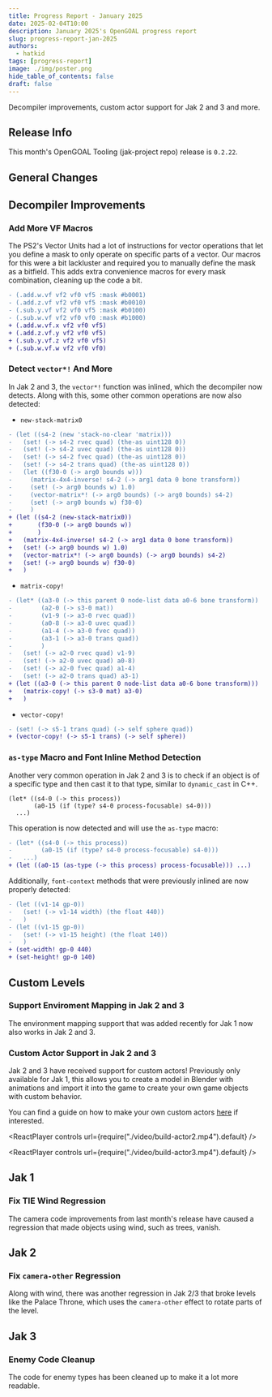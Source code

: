 ```yaml
---
title: Progress Report - January 2025
date: 2025-02-04T10:00
description: January 2025's OpenGOAL progress report
slug: progress-report-jan-2025
authors:
  - hatkid
tags: [progress-report]
image: ./img/poster.png
hide_table_of_contents: false
draft: false
---
```


<head>
  <meta name="twitter:card" content="summary_large_image" />
</head>

Decompiler improvements, custom actor support for Jak 2 and 3 and more.

<!--truncate-->

## Release Info

This month's OpenGOAL Tooling (jak-project repo) release is `0.2.22`.

<div className="row markdownMarginBottom">
  <div className="col col--12">
    <LauncherDownloadLink />
  </div>
</div>

## General Changes

## Decompiler Improvements

### Add More VF Macros <PRLink href="https://github.com/open-goal/jak-project/pull/3824"/> <PRLink href="https://github.com/open-goal/jak-project/pull/3849"/>

The PS2's Vector Units had a lot of instructions for vector operations that let you define a mask to only operate on specific parts of a vector. Our macros for this were a bit lackluster and required you to manually define the mask as a bitfield. This adds extra convenience macros for every mask combination, cleaning up the code a bit.

```diff
- (.add.w.vf vf2 vf0 vf5 :mask #b0001)
- (.add.z.vf vf2 vf0 vf5 :mask #b0010)
- (.sub.y.vf vf2 vf0 vf5 :mask #b0100)
- (.sub.w.vf vf2 vf0 vf0 :mask #b1000)
+ (.add.w.vf.x vf2 vf0 vf5)
+ (.add.z.vf.y vf2 vf0 vf5)
+ (.sub.y.vf.z vf2 vf0 vf5)
+ (.sub.w.vf.w vf2 vf0 vf0)
```

### Detect `vector*!` And More <PRLink href="https://github.com/open-goal/jak-project/pull/3828"/> <PRLink href="https://github.com/open-goal/jak-project/pull/3845"/>

In Jak 2 and 3, the `vector*!` function was inlined, which the decompiler now detects. Along with this, some other common operations are now also detected:

- `new-stack-matrix0`

```diff
- (let ((s4-2 (new 'stack-no-clear 'matrix)))
-   (set! (-> s4-2 rvec quad) (the-as uint128 0))
-   (set! (-> s4-2 uvec quad) (the-as uint128 0))
-   (set! (-> s4-2 fvec quad) (the-as uint128 0))
-   (set! (-> s4-2 trans quad) (the-as uint128 0))
-   (let ((f30-0 (-> arg0 bounds w)))
-     (matrix-4x4-inverse! s4-2 (-> arg1 data 0 bone transform))
-     (set! (-> arg0 bounds w) 1.0)
-     (vector-matrix*! (-> arg0 bounds) (-> arg0 bounds) s4-2)
-     (set! (-> arg0 bounds w) f30-0)
-     )
+ (let ((s4-2 (new-stack-matrix0))
+       (f30-0 (-> arg0 bounds w))
+       )
+   (matrix-4x4-inverse! s4-2 (-> arg1 data 0 bone transform))
+   (set! (-> arg0 bounds w) 1.0)
+   (vector-matrix*! (-> arg0 bounds) (-> arg0 bounds) s4-2)
+   (set! (-> arg0 bounds w) f30-0)
+   )
```

- `matrix-copy!`

```diff
- (let* ((a3-0 (-> this parent 0 node-list data a0-6 bone transform))
-        (a2-0 (-> s3-0 mat))
-        (v1-9 (-> a3-0 rvec quad))
-        (a0-8 (-> a3-0 uvec quad))
-        (a1-4 (-> a3-0 fvec quad))
-        (a3-1 (-> a3-0 trans quad))
-        )
-   (set! (-> a2-0 rvec quad) v1-9)
-   (set! (-> a2-0 uvec quad) a0-8)
-   (set! (-> a2-0 fvec quad) a1-4)
-   (set! (-> a2-0 trans quad) a3-1)
+ (let ((a3-0 (-> this parent 0 node-list data a0-6 bone transform)))
+   (matrix-copy! (-> s3-0 mat) a3-0)
+   )
```

- `vector-copy!`

```diff
- (set! (-> s5-1 trans quad) (-> self sphere quad))
+ (vector-copy! (-> s5-1 trans) (-> self sphere))
```

### `as-type` Macro and Font Inline Method Detection <PRLink href="https://github.com/open-goal/jak-project/pull/3855"/>

Another very common operation in Jak 2 and 3 is to check if an object is of a specific type and then cast it to that type, similar to `dynamic_cast` in C++.

```opengoal
(let* ((s4-0 (-> this process))
       (a0-15 (if (type? s4-0 process-focusable) s4-0)))
  ...)
```

This operation is now detected and will use the `as-type` macro:

```diff
- (let* ((s4-0 (-> this process))
-        (a0-15 (if (type? s4-0 process-focusable) s4-0)))
-   ...)
+ (let ((a0-15 (as-type (-> this process) process-focusable))) ...)
```

Additionally, `font-context` methods that were previously inlined are now properly detected:

```diff
- (let ((v1-14 gp-0))
-   (set! (-> v1-14 width) (the float 440))
-   )
- (let ((v1-15 gp-0))
-   (set! (-> v1-15 height) (the float 140))
-   )
+ (set-width! gp-0 440)
+ (set-height! gp-0 140)
```

## Custom Levels

### Support Enviroment Mapping in Jak 2 and 3 <PRLink href="https://github.com/open-goal/jak-project/pull/3851"/>

The environment mapping support that was added recently for Jak 1 now also works in Jak 2 and 3.

### Custom Actor Support in Jak 2 and 3 <PRLink href="https://github.com/open-goal/jak-project/pull/3851"/>

Jak 2 and 3 have received support for custom actors! Previously only available for Jak 1, this allows you to create a model in Blender with animations and import it into the game to create your own game objects with custom behavior.

You can find a guide on how to make your own custom actors [here](/docs/developing/custom_levels/custom_actors) if interested.

<ReactPlayer controls url={require("./video/build-actor2.mp4").default} />

<ReactPlayer controls url={require("./video/build-actor3.mp4").default} />

## Jak 1

### Fix TIE Wind Regression <PRLink href="https://github.com/open-goal/jak-project/pull/3837"/>

The camera code improvements from last month's release have caused a regression that made objects using wind, such as trees, vanish.

## Jak 2

### Fix `camera-other` Regression <PRLink href="https://github.com/open-goal/jak-project/pull/3843"/>

Along with wind, there was another regression in Jak 2/3 that broke levels like the Palace Throne, which uses the `camera-other` effect to rotate parts of the level.

## Jak 3

### Enemy Code Cleanup <PRLink href="https://github.com/open-goal/jak-project/pull/3845"/>

The code for enemy types has been cleaned up to make it a lot more readable.
